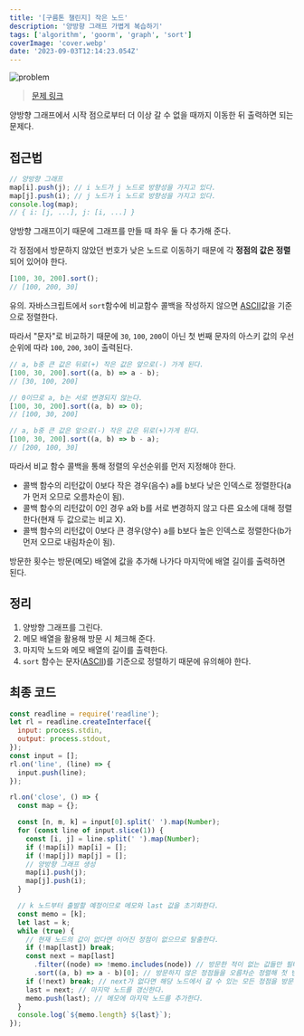 ```yaml
---
title: '[구름톤 챌린지] 작은 노드'
description: '양방향 그래프 가볍게 복습하기'
tags: ['algorithm', 'goorm', 'graph', 'sort']
coverImage: 'cover.webp'
date: '2023-09-03T12:14:23.054Z'
---
```


![problem](problem.webp 'cover')

> [문제 링크](https://level.goorm.io/exam/195696/%EC%9E%91%EC%9D%80-%EB%85%B8%EB%93%9C/quiz/1)

양방향 그래프에서 시작 점으로부터 더 이상 갈 수 없을 때까지 이동한 뒤 출력하면 되는 문제다.

## 접근법

```js
// 양방향 그래프
map[i].push(j); // i 노드가 j 노드로 방향성을 가지고 있다.
map[j].push(i); // j 노드가 i 노드로 방향성을 가지고 있다.
console.log(map);
// { i: [j, ...], j: [i, ...] }
```

양방향 그래프이기 때문에 그래프를 만들 때 좌우 둘 다 추가해 준다.

각 정점에서 방문하지 않았던 번호가 낮은 노드로 이동하기 때문에 각 **정점의 값은 정렬**되어 있어야 한다.

```js
[100, 30, 200].sort();
// [100, 200, 30]
```

유의. 자바스크립트에서 `sort`함수에 비교함수 콜백을 작성하지 않으면 [ASCII](https://wikipedia.org/wiki/ASCII)값을 기준으로 정렬한다.

따라서 "문자"로 비교하기 때문에 `30`, `100`, `200`이 아닌 첫 번째 문자의 아스키 값의 우선순위에 따라 `100`, `200`, `30`이 출력된다.

```js
// a, b중 큰 값은 뒤로(+) 작은 값은 앞으로(-) 가게 된다.
[100, 30, 200].sort((a, b) => a - b);
// [30, 100, 200]

// 0이므로 a, b는 서로 변경되지 않는다.
[100, 30, 200].sort((a, b) => 0);
// [100, 30, 200]

// a, b중 큰 값은 앞으로(-) 작은 값은 뒤로(+)가게 된다.
[100, 30, 200].sort((a, b) => b - a);
// [200, 100, 30]
```

따라서 비교 함수 콜백을 통해 정렬의 우선순위를 먼저 지정해야 한다.

- 콜백 함수의 리턴값이 0보다 작은 경우(음수) a를 b보다 낮은 인덱스로 정렬한다(a가 먼저 오므로 오름차순이 됨).
- 콜백 함수의 리턴값이 0인 경우 a와 b를 서로 변경하지 않고 다른 요소에 대해 정렬한다(현재 두 값으로는 비교 X).
- 콜백 함수의 리턴값이 0보다 큰 경우(양수) a를 b보다 높은 인덱스로 정렬한다(b가 먼저 오므로 내림차순이 됨).

방문한 횟수는 방문(메모) 배열에 값을 추가해 나가다 마지막에 배열 길이를 출력하면 된다.

## 정리

1. 양방향 그래프를 그린다.
2. 메모 배열을 활용해 방문 시 체크해 준다.
3. 마지막 노드와 메모 배열의 길이를 출력한다.
4. `sort` 함수는 문자([ASCII](https://wikipedia.org/wiki/ASCII))를 기준으로 정렬하기 때문에 유의해야 한다.

## 최종 코드

```js
const readline = require('readline');
let rl = readline.createInterface({
  input: process.stdin,
  output: process.stdout,
});
const input = [];
rl.on('line', (line) => {
  input.push(line);
});

rl.on('close', () => {
  const map = {};

  const [n, m, k] = input[0].split(' ').map(Number);
  for (const line of input.slice(1)) {
    const [i, j] = line.split(' ').map(Number);
    if (!map[i]) map[i] = [];
    if (!map[j]) map[j] = [];
    // 양방향 그래프 생성
    map[i].push(j);
    map[j].push(i);
  }

  // k 노드부터 출발할 예정이므로 메모와 last 값을 초기화한다.
  const memo = [k];
  let last = k;
  while (true) {
    // 현재 노드의 값이 없다면 이어진 정점이 없으므로 탈출한다.
    if (!map[last]) break;
    const next = map[last]
      .filter((node) => !memo.includes(node)) // 방문한 적이 없는 값들만 필터링한다.
      .sort((a, b) => a - b)[0]; // 방문하지 않은 정점들을 오름차순 정렬해 첫 번째 값을 꺼낸다.
    if (!next) break; // next가 없다면 해당 노드에서 갈 수 있는 모든 정점을 방문한 상태이므로 종료한다.
    last = next; // 마지막 노드를 갱신한다.
    memo.push(last); // 메모에 마지막 노드를 추가한다.
  }
  console.log(`${memo.length} ${last}`);
});
```
